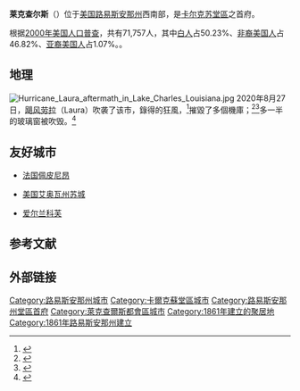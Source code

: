 {{multiple issues|
{{Expand language|1=en|time=2022-06-20T21:37:06+00:00}}
{{Refimprove|time=2022-06-20T21:37:06+00:00}}
}}
{{noteTA
|G1=US
|T = zh-cn:莱克查尔斯 (路易斯安那州); zh-tw:查爾斯湖 (路易斯安那州);zh-hk:查理斯湖 (路易斯安娜州)
|1 = zh-cn:莱克查尔斯; zh-tw:查爾斯湖;zh-hk:查理斯湖
}}

{{Infobox Settlement
| name = 莱克查尔斯
| native_name = Lake Charles
| image_skyline = DowntownLC.jpg
| imagesize = 250px
| image_caption = 
| image_flag = 
| image_shield = 
| pushpin_map = USA Louisiana
| pushpin_label_position = bottom
| subdivision_type = 国家
| subdivision_name = {{USA}}
| subdivision_type1 = [[美国行政区划|州]]
| subdivision_name1 = [[路易斯安那州|路易斯安那州]]
| subdivision_type2 = 县
| subdivision_name2 =  [[卡尔克苏堂區_(路易斯安那州)|卡尔克苏堂區]]
| elevation_m = 4
| elevation_ft = 
| area_total_km2 = 110.1
| population_as_of = 2000年
| population_total = 71757
| population_density_km2 = auto
| timezone = CST
| utc_offset = -6
| timezone_DST = CDT
| utc_offset_DST = -5
| website =  
}}
'''莱克查尔斯'''（{{lang-en|Lake Charles}}）位于[[美国|美国]][[路易斯安那州|路易斯安那州]]西南部，是[[卡尔克苏堂區_(路易斯安那州)|卡尔克苏堂區]]之首府。

根据[[2000年美国人口普查|2000年美国人口普查]]，共有71,757人，其中[[白人|白人]]占50.23%、[[非裔美国人|非裔美国人]]占46.82%、[[亚裔美国人|亚裔美国人]]占1.07%。。

== 地理 ==
[[File:Hurricane_Laura_aftermath_in_Lake_Charles_Louisiana.jpg|thumb]]
2020年8月27日，[[飓风劳拉_(2020年)|飓风劳拉]]（Laura）吹袭了该市，{{link-en|查爾斯湖地區機場|Lake Charles Regional Airport}}錄得{{convert|128|mph|km/h|disp=flip|abbr=on}}的狂風，<ref>{{cite web|language=en |first=Daryl |last=Herzmann |title=IEM :: LSR from NWS LCH |url=https://mesonet.agron.iastate.edu/wx/afos/p.php?pil=LSRLCH&e=202008270628 |website=mesonet.agron.iastate.edu |access-date=August 27, 2020 |archive-date=September 5, 2020 |archive-url=https://web.archive.org/web/20200905192311/https://mesonet.agron.iastate.edu/wx/afos/p.php?pil=LSRLCH&e=202008270628 |url-status=live }}</ref>摧毀了多個機庫；<ref>{{cite web|language=en |first=Daryl |last=Herzmann |title=IEM :: LSR from NWS LCH |url=https://mesonet.agron.iastate.edu/wx/afos/p.php?pil=LSRLCH&e=202008272014 |website=mesonet.agron.iastate.edu |access-date=27 August 2020 |archive-date=September 5, 2020 |archive-url=https://web.archive.org/web/20200905192333/https://mesonet.agron.iastate.edu/wx/afos/p.php?pil=LSRLCH&e=202008272014 |url-status=live }}</ref><ref>{{Cite web|language=en |url=https://mobile.twitter.com/Maxar/status/1299330728824631296 |title=Maxar satellite images |access-date=August 28, 2020 |archive-date=September 5, 2020 |archive-url=https://web.archive.org/web/20200905192314/https://mobile.twitter.com/Maxar/status/1299330728824631296 |url-status=live }}</ref>{{link-en|第一资本大厦 (路易斯安那州)|Capital One Tower (Louisiana)|第一资本大厦}}多一半的玻璃窗被吹毁。<ref>{{Cite news|language=en-us|last=Ruiz|first=Michael|title=Hurricane Laura shatters windows of Lake Charles' iconic glass-paneled Capital One Tower|url=https://www.foxnews.com/us/hurricane-laura-windows-lake-charles-capital-one-tower|access-date=August 28, 2020|work=foxnews.com|date=August 27, 2020|archive-date=August 28, 2020|archive-url=https://web.archive.org/web/20200828054332/https://www.foxnews.com/us/hurricane-laura-windows-lake-charles-capital-one-tower|url-status=live}}</ref>

{{Weather box|width=auto
|metric first= Y
|single line= Y
|collapsed = Y
|location = 路易斯安那州{{link-en|查尔斯湖地区机场|Lake Charles Regional Airport}}（1991−2020年正常值，1895年至今极端数据）
| Jan record high F =  88
| Feb record high F =  88
| Mar record high F =  94
| Apr record high F =  95
| May record high F = 100
| Jun record high F = 106
| Jul record high F = 103
| Aug record high F = 107
| Sep record high F = 105
| Oct record high F = 103
| Nov record high F =  92
| Dec record high F =  89
<!--
“1. Location »”里选本站
“2. Product »”里选“Monthly summarized data”
“3. Options »”第一选项“Year range：”里填1991-2020，再选“Max temp”或者“Min temp”的默认后，再将结果贴入表格
-->
| Jan avg record high F = 76.5
| Feb avg record high F = 78.1
| Mar avg record high F = 82.2
| Apr avg record high F = 86.4
| May avg record high F = 91.5
| Jun avg record high F = 95.4
| Jul avg record high F = 96.9
| Aug avg record high F = 98.1
| Sep avg record high F = 95.7
| Oct avg record high F = 90.5
| Nov avg record high F = 83.5
| Dec avg record high F = 78.6
|year avg record high F = 99.1
| Jan high F = 63.0
| Feb high F = 66.7
| Mar high F = 73.1
| Apr high F = 79.0
| May high F = 85.4
| Jun high F = 90.5
| Jul high F = 92.2
| Aug high F = 92.8
| Sep high F = 89.4
| Oct high F = 82.1
| Nov high F = 72.2
| Dec high F = 65.3
| Jan low F = 43.4
| Feb low F = 47.1
| Mar low F = 53.1
| Apr low F = 59.3
| May low F = 67.3
| Jun low F = 73.7
| Jul low F = 75.6
| Aug low F = 75.1
| Sep low F = 70.7
| Oct low F = 60.4
| Nov low F = 50.6
| Dec low F = 45.3

| Jan avg record low F = 26.7
| Feb avg record low F = 31.5
| Mar avg record low F = 35.0
| Apr avg record low F = 42.9
| May avg record low F = 53.8
| Jun avg record low F = 66.0
| Jul avg record low F = 70.5
| Aug avg record low F = 69.4
| Sep avg record low F = 57.9
| Oct avg record low F = 43.3
| Nov avg record low F = 33.7
| Dec avg record low F = 29.9
|year avg record low F = 25.1
| Jan record low F = 12
| Feb record low F =  3
| Mar record low F = 14
| Apr record low F = 30
| May record low F = 40
| Jun record low F = 51
| Jul record low F = 60
| Aug record low F = 59
| Sep record low F = 45
| Oct record low F = 30
| Nov record low F = 23
| Dec record low F = 11
|precipitation colour = green
| Jan precipitation inch = 5.89
| Feb precipitation inch = 3.26
| Mar precipitation inch = 3.67
| Apr precipitation inch = 4.44
| May precipitation inch = 5.40
| Jun precipitation inch = 6.54
| Jul precipitation inch = 5.69
| Aug precipitation inch = 6.19
| Sep precipitation inch = 5.18
| Oct precipitation inch = 4.80
| Nov precipitation inch = 4.13
| Dec precipitation inch = 4.56
|year precipitation inch =59.75
|unit precipitation days = 0.01 in
| Jan precipitation days =  9.3
| Feb precipitation days =  8.8
| Mar precipitation days =  7.8
| Apr precipitation days =  7.2
| May precipitation days =  7.9
| Jun precipitation days = 10.8
| Jul precipitation days = 11.4
| Aug precipitation days = 11.3
| Sep precipitation days =  8.7
| Oct precipitation days =  7.7
| Nov precipitation days =  7.9
| Dec precipitation days =  9.5
|year precipitation days=
|Jan humidity = 79
|Feb humidity = 78
|Mar humidity = 77
|Apr humidity = 76
|May humidity = 79
|Jun humidity = 80
|Jul humidity = 81
|Aug humidity = 81
|Sep humidity = 79
|Oct humidity = 77
|Nov humidity = 79
|Dec humidity = 79
|year humidity=
|source = NOAA（1981–2010年相对湿度）<ref name="KLCH 1991-2020 normals">{{cite web |format=pdf |url=https://www.ncei.noaa.gov/access/services/data/v1?dataset=normals-monthly-1991-2020&startDate=0001-01-01&endDate=9996-12-31&stations=USW00003937&format=pdf |publisher=National Oceanic and Atmospheric Administration |title=Station: LAKE CHARLES, LA US USW00003937 |access-date=2022-06-20 |dead-url=no}}</ref><ref name = "NWS Lake Charles, LA">{{cite web |url = https://www.weather.gov/wrh/climate?wfo=lch |title = NOWData - NOAA Online Weather Data |publisher = [[National_Oceanic_and_Atmospheric_Administration|National Oceanic and Atmospheric Administration]] |accessdate = 2022-06-20 |dead-url = no}}</ref><ref name="RH">{{cite web |url = https://www1.ncdc.noaa.gov/pub/data/lcd/annual/2018/01201813LCH.pdf |title = Local Climatological Data Annual Summary with Comparative Data for LAKE CHARLES, LOUISIANA (KLCH) |publisher = National Oceanic and Atmospheric Administration |access-date = 2022-06-20 |page=3}}</ref>
}}

== 友好城市 ==
* {{flagicon|France}}[[法国|法国]][[佩皮尼昂|佩皮尼昂]]
* {{flagicon|USA}}[[美国|美国]][[苏城_(艾奥瓦州)|艾奥瓦州苏城]]
* {{flagicon|Ireland}}[[爱尔兰|爱尔兰]][[科芙|科芙]]

== 参考文献 ==
{{reflist}}

== 外部链接 ==
{{路易斯安那州}}

{{DEFAULTSORT:Lake Charles}}
[[Category:路易斯安那州城市|Category:路易斯安那州城市]]
[[Category:卡爾克蘇堂區城市|Category:卡爾克蘇堂區城市]]
[[Category:路易斯安那州堂區首府|Category:路易斯安那州堂區首府]]
[[Category:萊克查爾斯都會區城市|Category:萊克查爾斯都會區城市]]
[[Category:1861年建立的聚居地|Category:1861年建立的聚居地]]
[[Category:1861年路易斯安那州建立|Category:1861年路易斯安那州建立]]

{{Louisiana-geo-stub}}